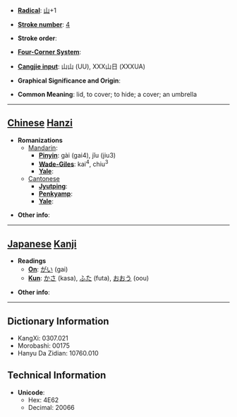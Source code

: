 * '''[[Wiktionary:Chinese radical index| Radical]]''': [[Wiktionary:Chinese radical index 山|山]]+1

* '''[[Wiktionary:Chinese total strokes index|Stroke number]]''': [[Wiktionary:Chinese total strokes index 4|4]]

* '''Stroke order''': 

* '''[[Wiktionary:Chinese four corner index|Four-Corner System]]''': 

* '''[[Wiktionary:Chinese Cangjie index|Cangjie input]]''': 山山 (UU), XXX山日 (XXXUA)

* '''Graphical Significance and Origin''': 

* '''Common Meaning''': lid, to cover; to hide; a cover; an umbrella

----

== [[Chinese]] [[Hanzi]] ==

* '''Romanizations'''
** [[Mandarin]]:
*** '''[[Pinyin]]''': gài (gai4), jǐu (jiu3)
*** '''[[Wade-Giles]]''': kai<sup>4</sup>, chiu<sup>3</sup>
*** '''[[Yale]]''': 
**[[Cantonese]]
***'''[[Jyutping]]''':
***'''[[Penkyamp]]''': 
***'''[[Yale]]''': 

* '''Other info''': 

----

== [[Japanese]] [[Kanji]] ==

* '''Readings'''
** '''[[On]]''': [[がい]] (gai)
** '''[[Kun]]''': [[かさ]] (kasa), [[ふた]] (futa), [[おおう]] (oou)

* '''Other info''':  

----

== Dictionary Information ==

* KangXi: 0307.021
* Morobashi: 00175
* Hanyu Da Zidian: 10760.010

== Technical Information ==

* '''Unicode''':
** Hex: 4E62
** Decimal: 20066